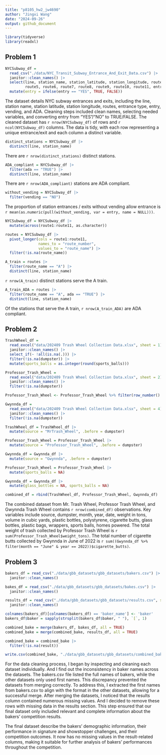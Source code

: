```yaml
---
title: "p8105_hw2_jw4690"
author: "Jingxi Wang"
date: "2024-09-26"
output: github_document
---
```


```r
library(tidyverse)
library(readxl)
```

## Problem 1

```r
NYCSubway_df = 
  read_csv("./data/NYC_Transit_Subway_Entrance_And_Exit_Data.csv") |>
  janitor::clean_names() |>
  select(line, station_name, station_latitude, station_longitude, route1, route2, route3, route4,
         route5, route6, route7, route8, route9, route10, route11, entry, vending, entrance_type, ada) |>
  mutate(entry = ifelse(entry == "YES", TRUE, FALSE))
```

The dataset details NYC subway entrances and exits, including the line, station name, station latitude, station longitude, routes, entrance type, entry, vending, and ADA. Cleaning steps included clean names, selecting needed variables, and converting entry from "YES"/"NO" to TRUE/FALSE. The cleaned dataset has `r nrow(NYCSubway_df)` of rows and  `r ncol(NYCSubway_df)` columns. The data is tidy, with each row representing a unique entrance/exit and each column a distinct variable.

```r
distinct_stations = NYCSubway_df |>
  distinct(line, station_name)
```

There are `r nrow(distinct_stations)` distinct stations.

```r
ADA_compliant = NYCSubway_df |>
  filter(ada == "TRUE") |>
  distinct(line, station_name)
```

There are `r nrow(ADA_compliant)` stations are ADA compliant.

```r
without_vending = NYCSubway_df |>
  filter(vending == "NO")
```

The proportion of station entrances / exits without vending allow entrance is `r mean(as.numeric(pull(without_vending, var = entry, name = NULL)))`.

```r
NYCSubway_df = NYCSubway_df |>
  mutate(across(route1:route11, as.character))

routes = NYCSubway_df |>
  pivot_longer(cols = route1:route11,
               names_to = "route_number",
               values_to = "route_name") |>
  filter(!is.na(route_name))
```

```r
A_train = routes |>
  filter(route_name == "A") |>
  distinct(line, station_name)
```

`r nrow(A_train)` distinct stations serve the A train.

```r
A_train_ADA = routes |>
  filter(route_name == "A", ada == "TRUE") |>
  distinct(line, station_name)
```

Of the stations that serve the A train, `r nrow(A_train_ADA)` are ADA compliant.

## Problem 2

```r
TrashWheel_df = 
  read_excel("data/202409 Trash Wheel Collection Data.xlsx", sheet = 1) |>
  janitor::clean_names() |>
  select_if(~ !all(is.na(.))) |>
  filter(!is.na(dumpster)) |>
  mutate(sports_balls = as.integer(round(sports_balls)))
```

```r
Professor_Trash_Wheel = 
  read_excel("data/202409 Trash Wheel Collection Data.xlsx", sheet = 2) |>
  janitor::clean_names() |>
  filter(!is.na(dumpster))

Professor_Trash_Wheel <- Professor_Trash_Wheel %>% filter(row_number() <= n()-1)
```


```r
Gwynnda_df = 
  read_excel("data/202409 Trash Wheel Collection Data.xlsx", sheet = 4) |>
  janitor::clean_names() |>
  filter(!is.na(dumpster))
```

```r
TrashWheel_df = TrashWheel_df |>
  mutate(source = "MrTrash_Wheel", .before = dumpster)

Professor_Trash_Wheel = Professor_Trash_Wheel |>
  mutate(source = "Professor_Trash_Wheel", .before = dumpster)

Gwynnda_df = Gwynnda_df |>
  mutate(source = "Gwynnda", .before = dumpster)
```

```r
Professor_Trash_Wheel = Professor_Trash_Wheel |>
  mutate(sports_balls = NA)

Gwynnda_df = Gwynnda_df |>
  mutate(glass_bottles = NA, sports_balls = NA)

combined_df = rbind(TrashWheel_df, Professor_Trash_Wheel, Gwynnda_df)
```

The combined dataset from Mr. Trash Wheel, Professor Trash Wheel, and Gwynnda Trash Wheel contains `r nrow(combined_df)` observations. Key variables include source, dumpster, month, year, date, weight in tons, volume in cubic yards, plastic bottles, polystyrene, cigarette butts, glass bottles, plastic bags, wrappers, sports balls, homes powered. The total weight of trash collected by Professor Trash Wheel is `r sum(Professor_Trash_Wheel$weight_tons)`. The total number of cigarette butts collected by Gwynnda in June of 2022 is `r sum((Gwynnda_df %>% filter(month == "June" & year == 2022))$cigarette_butts)`. 

## Problem 3

```r
bakers_df = read_csv("./data/gbb_datasets/gbb_datasets/bakers.csv") |>
  janitor::clean_names()

bakes_df = read_csv("./data/gbb_datasets/gbb_datasets/bakes.csv") |>
  janitor::clean_names()

results_df = read_csv("./data/gbb_datasets/gbb_datasets/results.csv", skip = 2) |>
  janitor::clean_names()
```

```r
colnames(bakers_df)[colnames(bakers_df) == 'baker_name'] <- 'baker'
bakers_df$baker = sapply(strsplit(bakers_df$baker, " "), `[`, 1)
```

```r
combined_bake = merge(bakers_df, bakes_df, all = TRUE)
combined_bake = merge(combined_bake, results_df, all = TRUE)

combined_bake = combined_bake |>
  filter(!is.na(result))
```

```r
write.csv(combined_bake, "./data/gbb_datasets/gbb_datasets/combined_bake.csv", row.names = FALSE)
```

For the data cleaning process, I began by inspecting and cleaning each dataset individually. And I find out the inconsistency in baker names across the datasets. The bakers.csv file listed the full names of bakers, while the other datasets only used first names. This discrepancy prevented the datasets from merging correctly. To address this, I extracted the first names from bakers.csv to align with the format in the other datasets, allowing for a successful merge. After merging the datasets, I noticed that the results column contained numerous missing values. And I decided to remove these rows with missing data in the results section. This step ensured that our final dataset only included relevant and complete information about the bakers' competition results.

The final dataset describe the bakers' demographic information, their performance in signature and showstopper challenges, and their competition outcomes. It now has no missing values in the result-related columns, making it suitable for further analysis of bakers’ performances throughout the competition. 
